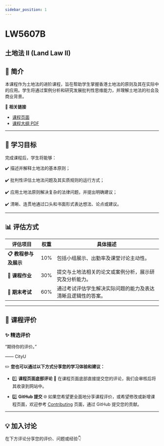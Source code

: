 ```yaml
---
sidebar_position: 1
---
```


# LW5607B
## 土地法 II (Land Law II)

## **📘 简介**
本课程作为土地法的进阶课程，旨在帮助学生掌握香港土地法的原则及其在实际中的应用。学生将通过案例分析和研究发展批判性思维能力，并理解土地法的社会及商业背景。

🔗 **相关链接**
- [课程页面](https://www.cityu.edu.hk/catalogue/pg/202425/course/LW5607B.htm)
- [课程大纲 PDF](https://www.cityu.edu.hk/catalogue/pg/202425/course/LW5607B.pdf)

---

## **🎯 学习目标**

完成课程后，学生将能够：

✔️ 描述并解释土地法的基本原则；

✔️ 批判性评估土地法问题及其实质规则的运行方式；

✔️ 应用土地法原则解决复杂的法律问题，并提出明确建议；

✔️ 清晰、连贯地通过口头和书面形式表达想法、论点或建议。

---

## **📊 评估方式**

| **评估项目**         | **权重** | **具体描述**                                                                                       |
|---------------------|---------|---------------------------------------------------------------------------------------------------|
| **📋 教程参与及展示**  | 10%     | 包括小组展示、出勤率及课堂讨论主动性。                                                               |
| **📂 课程作业**       | 30%     | 提交与土地法相关的论文或案例分析，展示研究及分析能力。                                                  |
| **📂 期末考试**       | 60%     | 通过考试评估学生解决实际问题的能力及表达清晰且逻辑性的答案。                                               |

---

## **💬 课程评价**

### ✨ **精选评价**
<div className={commentStyles.commentBox}>
    <p className={commentStyles.commentText}>
        “期待你的评价。”
    </p>
    <p className={commentStyles.commentAuthor}>—— CityU</p>
</div>

✏️ **您也可以通过以下方式分享您的学习体验和建议：**

- 1️⃣ **课程页面底部评论**
💬 在课程页面底部直接提交您的评论，我们会审核后将其收录到网站中。

- 2️⃣ **GitHub 提交**
🌐 如果您希望更全面地分享课程评价，或希望修改或新增课程页面，欢迎参考 [Contributing](https://penjc.github.io/cityU-navigator/contributing) 页面，通过 GitHub 提交您的贡献。

---

## **💡 加入讨论**

在下方评论分享您的评价、问题或经验👇
<Utterances />

